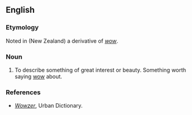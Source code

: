 ==English==

===Etymology===
Noted in (New Zealand) a derivative of ''[[wow]]''.

===Noun===
{{en-noun}}

# {{slang}} To describe something of great interest or beauty. Something worth saying [[wow]] about.

===References===
*''[http://www.urbandictionary.com/define.php?term=Wowzer Wowzer]'', Urban Dictionary.